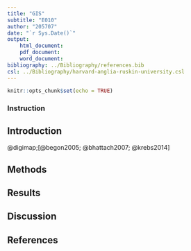 ```yaml
---
title: "GIS"
subtitle: "E010"
author: "205707"
date: "`r Sys.Date()`"
output: 
    html_document:
    pdf_document:
    word_document:
bibliography: ../Bibliography/references.bib
csl: ../Bibliography/harvard-anglia-ruskin-university.csl
---
```


```r
knitr::opts_chunk$set(echo = TRUE)
```

### Instruction


## Introduction

@digimap;[@begon2005; @bhattach2007; @krebs2014]

## Methods

## Results

## Discussion

## References
